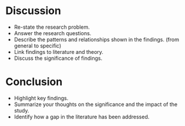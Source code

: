 # Discussion

- Re-state the research problem.  
- Answer the research questions.   
- Describe the patterns and relationships shown in the findings. (from general to specific)  
- Link findings to literature and theory.  
- Discuss the significance of findings. 


# Conclusion

- Highlight key findings.
- Summarize your thoughts on the significance and the impact of the study.
- Identify how a gap in the literature has been addressed. 


